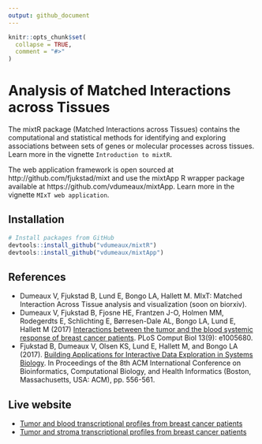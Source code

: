 ```yaml
---
output: github_document
---
```


<!-- README.md is generated from README.Rmd. Please edit that file -->

```r
knitr::opts_chunk$set(
  collapse = TRUE,
  comment = "#>"
)
```

# Analysis of Matched Interactions across Tissues

The mixtR package (Matched Interactions across Tissues) contains the computational 
and statistical methods for identifying and exploring associations between sets
of genes or molecular processes across tissues. Learn more in the vignette `Introduction to mixtR`.   

The web application framework is open sourced at http://github.com/fjukstad/mixt and 
use the mixtApp R wrapper package available at https://github.com/vdumeaux/mixtApp.
Learn more in the vignette `MIxT web application`. 

## Installation

```r
# Install packages from GitHub
devtools::install_github("vdumeaux/mixtR")
devtools::install_github("vdumeaux/mixtApp")
```

## References

* Dumeaux V, Fjukstad B, Lund E, Bongo LA, Hallett M. MIxT: Matched Interaction Across Tissue analysis and visualization (soon on biorxiv).
* Dumeaux V, Fjukstad B, Fjosne HE, Frantzen J-O, Holmen MM, Rodegerdts E, Schlichting E, Børresen-Dale AL, Bongo LA, Lund E, Hallett M (2017) 
[Interactions between the tumor and the blood systemic response of breast cancer patients](http://journals.plos.org/ploscompbiol/article?id=10.1371/journal.pcbi.1005680). PLoS Comput Biol 13(9): e1005680.
* Fjukstad B, Dumeaux V, Olsen KS, Lund E, Hallett M, and Bongo LA (2017). [Building Applications for Interactive Data Exploration in Systems Biology](https://dl.acm.org/citation.cfm?id=3107481). 
In Proceedings of the 8th ACM International Conference on Bioinformatics, Computational Biology, and Health Informatics (Boston, Massachusetts, USA: ACM), pp. 556-561.

## Live website
* [Tumor and blood transcriptional profiles from breast cancer patients ](http://mixt-blood-tumor.bci.mcgill.ca/)
* [Tumor and stroma transcriptional profiles from breast cancer patients ](http://mixt-tumor-stroma.bci.mcgill.ca/)

